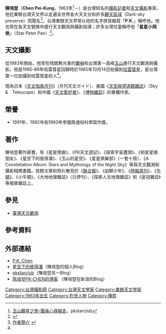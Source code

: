 {{blpsource|time=2010-08-28T04:02:55+00:00}}
{{Infobox scientist
|name              = 陳培堃
|image             = 
|alt = 
|image_size        = 200px
|caption           = 
|birth_name        = 
|birth_date        = {{bya|1963}}
|birth_place       = {{TWN}}
|nationality       = {{ROC}}
|death_date        =
|death_place       =
|field             = 攝影
|alma_mater        = 
|work_institutions = 
|doctoal_advisor   = <!--Dyson never received a doctorate http://www.webofstories.com/play/4403 -->
|academic_advisors = 
|doctoral_students = <!--please insert-->
|known_for         = 
|prizes           = 
|religion         = 
|footnotes        = 
}}
'''陳培堃'''（'''Chen Pei-Kung'''，1963年<ref>[http://blog.roodo.com/pkstarclub/archives/4345805.html 玉山觀星之旅-團員心得報告]{{Dead link|date=2020年1月 |bot=InternetArchiveBot |fix-attempted=yes }}，pkstarclub</ref>－）是台灣知名的[[攝影記者|攝影記者]]和[[天文攝影|天文攝影]]專家。他在業餘台灣天文界以走遍全世界各大天文台和許多[[觀天區域|觀天區域]]（Dark-sky preserve）而聞名<ref>{{Cite web |url=http://www.readingtimes.com.tw/readingtimes/ProductPage.aspx?gp=productdetail&cid=mcgb(SellItems)&id=YK2023 |title=跟著小飛俠去旅行 |accessdate=2010-08-28 |archive-date=2016-03-05 |archive-url=https://web.archive.org/web/20160305232154/http://www.readingtimes.com.tw/readingtimes/ProductPage.aspx?gp=productdetail&cid=mcgb(SellItems)&id=YK2023 |dead-url=no }}</ref>。台灣業餘天文界常以他的名字拼音縮寫「'''P.K.'''」稱呼他。他也常在各天文營隊中進行天文觀測與攝影指導；許多台灣兒童稱呼他「'''星星小飛俠'''」（Star Peter Pan）<ref name="#1">[http://www.bookery.com.tw/Author/Author_detail.asp?art_id=48 作者簡介] {{webarchive|url=https://web.archive.org/web/20090510080535/http://www.bookery.com.tw/Author/Author_detail.asp?art_id=48 |date=2009-05-10 }}</ref>。

==天文攝影==
從1983年開始，他常在晴朗無光害的[[蘭嶼|蘭嶼]]和台灣第一高峰[[玉山|玉山]]進行天文觀測與攝影。他是1985-86年哈雷彗星回歸時於1985年10月14日拍攝到[[哈雷彗星|哈雷彗星]]，是台灣第一位拍攝到哈雷彗星的人<ref name="#1"/>。

現為日本《[[天文指南月刊|天文指南月刊]]》（月刊天文ガイド）、美國《[[天空與望遠鏡雜誌|天空與望遠鏡雜誌]]》（Sky　&　Telescope）和中國《[[天文愛好者_(雜誌)|天文愛好者]]》、《[[博物雜誌|博物雜誌]]》的專欄作家。

== 榮譽 ==
* 1991年、1992年和1993年李國鼎通俗科學寫作獎。

== 著作 ==
陳培堃著作甚豐，有《星星戀曲》、《PK天文遊記》、《探索宇宙盡頭》、《和星星做朋友》、《星空下的彼得潘》、《玉山的星空》、《星星俱樂部》（一套十冊）、《A Constellation Album: Stars and Mythology of the Night Sky》等與天文觀測和攝影相關書籍。其餘文章和照片散見於《[[聯合報|聯合報]]》、《幼獅少年》、《[[時報周刊|時報周刊]]》、《[[牛頓_(雜誌)|牛頓]]》、《小牛頓》、《大地地理雜誌》（已停刊）、《探索人文地理雜誌》和《皇冠雜誌》等報章雜誌上。

== 參見 ==
* [[臺灣天文觀測|臺灣天文觀測]]

== 參考資料 ==
<references/>

[[Category:台灣攝影師|Category:台灣攝影師]]
[[Category:台灣天文學家|Category:台灣天文學家]]
[[Category:業餘天文學家|Category:業餘天文學家]]
[[Category:1963年出生|Category:1963年出生]]
[[Category:在世人物|Category:在世人物]]
[[Category:陳姓|Category:陳姓]]

== 外部連結 ==
* [http://www.twanight.org/newTWAN/photographers_about.asp?photographer=P.K.%20Chen P.K. Chen] {{Wayback|url=http://www.twanight.org/newTWAN/photographers_about.asp?photographer=P.K.%20Chen |date=20100623022957 }}
* [https://web.archive.org/web/20080605034248/http://blog.roodo.com/pk1963 星空下的彼得潘]（陳培堃的個人Blog）
* [https://web.archive.org/web/20110216070820/http://blog.roodo.com/pkstarclub pkstarclub]（陳培堃另一Blog）
* [http://blog.sina.com.cn/pkchenstar 陈培堃PK-CHEN的博客] {{Wayback|url=http://blog.sina.com.cn/pkchenstar |date=20130527062143 }}（陳培堃在新浪的Blog）